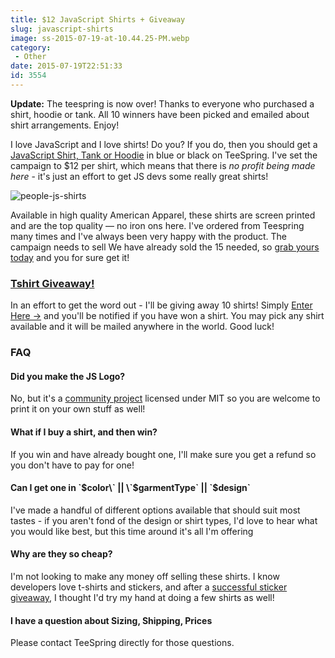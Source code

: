 ```yaml
---
title: $12 JavaScript Shirts + Giveaway
slug: javascript-shirts
image: ss-2015-07-19-at-10.44.25-PM.webp
category:
 - Other
date: 2015-07-19T22:51:33
id: 3554
---
```


**Update:** The teespring is now over! Thanks to everyone who purchased a shirt, hoodie or tank. All 10 winners have been picked and emailed about shirt arrangements. Enjoy!

I love JavaScript and I love shirts! Do you? If you do, then you should get a [JavaScript Shirt, Tank or Hoodie](http://teespring.com/javascript-shirts) in blue or black on TeeSpring. I've set the campaign to $12 per shirt, which means that there is _no profit being made here_ - it's just an effort to get JS devs some really great shirts!

![people-js-shirts](people-js-shirts.webp)

Available in high quality American Apparel, these shirts are screen printed and are the top quality — no iron ons here. I've ordered from Teespring many times and I've always been very happy with the product. The campaign needs to sell We have already sold the 15 needed, so [grab yours today](http://teespring.com/javascript-shirts) and you for sure get it!

### [Tshirt Giveaway!](http://wesbos.com/giveaways/javascript-shirt-giveaway/)

In an effort to get the word out - I'll be giving away 10 shirts! Simply [Enter Here →](http://wesbos.com/giveaways/javascript-shirt-giveaway/) and you'll be notified if you have won a shirt. You may pick any shirt available and it will be mailed anywhere in the world. Good luck!

### FAQ

#### Did you make the JS Logo?

No, but it's a [community project](https://github.com/voodootikigod/logo.js) licensed under MIT so you are welcome to print it on your own stuff as well!

#### What if I buy a shirt, and then win?

If you win and have already bought one, I'll make sure you get a refund so you don't have to pay for one!

#### Can I get one in \`$color\` || \`$garmentType\` || \`$design\`

I've made a handful of different options available that should suit most tastes - if you aren't fond of the design or shirt types, I'd love to hear what you would like best, but this time around it's all I'm offering

#### Why are they so cheap?

I'm not looking to make any money off selling these shirts. I know developers love t-shirts and stickers, and after a [successful sticker giveaway](http://wesbos.com/dev-stickers/), I thought I'd try my hand at doing a few shirts as well!

#### I have a question about Sizing, Shipping, Prices

Please contact TeeSpring directly for those questions.